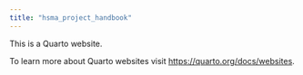 ```yaml
---
title: "hsma_project_handbook"
---
```


This is a Quarto website.

To learn more about Quarto websites visit <https://quarto.org/docs/websites>.
